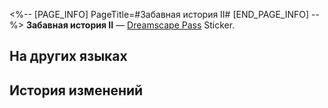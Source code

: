 <%-- [PAGE_INFO]
PageTitle=#Забавная история II#
[END_PAGE_INFO] --%>
{{Предмет Инфобокс
|id          = 223231
|Изображение = Dreamscape Pass Sticker Text.png
|Тип         = Dreamscape Pass Sticker
|Тип2        = Веселье до смерти Stickers
|Инвентарь   = 
|Редкость    = 4
|Эффект      = 
|Описание    = Пронумерованные наклейки, используемые для украшения дневника сновидений. Бывают самыми разными.
|Источник1   = [[Поговорите с певицей о Большом театре Пенаконии]]
}}
{{Описание|Ходят слухи, что давным-давно жила одна настолько известная галактическая поп-звезда, которая сводила с ума слушателей одним своим появлением на сцене.}}
'''Забавная история II''' — [[Dreamscape Pass]] Sticker.

==На других языках==
{{На других языках
|en   = Anecdote (II)
|zhs  = 趣闻•其二
|zht  = 趣聞•其二
|ja   = 面白い噂・2
|ko   = 흥미로운 이야기•2
|es   = Anécdota II
|fr   = Anecdote&nbsp;(II)
|ru   = Забавная история II
|th   = ข่าวลือที่น่าสนใจ 2
|vi   = Tin Thú Vị (2)
|de   = Anekdote (II)
|id   = Fakta Menarik 2
|pt   = Anedota (II)
}}

==История изменений==
{{История изменений|3.5}}